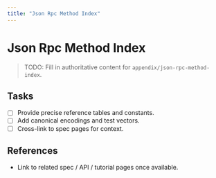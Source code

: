 ```yaml
---
title: "Json Rpc Method Index"
---
```


# Json Rpc Method Index

> TODO: Fill in authoritative content for `appendix/json-rpc-method-index`.

## Tasks
- [ ] Provide precise reference tables and constants.
- [ ] Add canonical encodings and test vectors.
- [ ] Cross-link to spec pages for context.

## References
- Link to related spec / API / tutorial pages once available.
